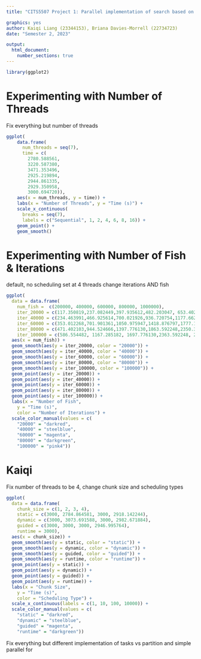 ```yaml
---
title: "CITS5507 Project 1: Parallel implementation of search based on Fish School Behaviour"

graphics: yes
author: Kaiqi Liang (23344153), Briana Davies-Morrell (22734723)
date: "Semester 2, 2023"

output:
  html_document:
    number_sections: true
---
```


```r
library(ggplot2)
```

# Experimenting with Number of Threads 
Fix everything but number of threads

```r
ggplot(
    data.frame(
      num_threads = seq(7),
      time = c(
        2780.588561,
        3220.587380,
        3471.353496,
        2925.219894,
        2944.861335,
        2929.350958,
        3000.694720)),
    aes(x = num_threads, y = time)) +
    labs(x = "Number of Threads", y = "Time (s)") +
    scale_x_continuous(
      breaks = seq(7),
      labels = c("Sequential", 1, 2, 4, 6, 8, 16)) +
    geom_point() +
    geom_smooth()
```


# Experimenting with Number of Fish & Iterations 

default, no scheduling 
set at 4 threads 
change iterations AND fish 

```r

ggplot(
  data = data.frame(
    num_fish =  c(200000, 400000, 600000, 800000, 1000000),
    iter_20000 = c(117.350819,237.082449,397.935612,482.203047, 653.402037),
    iter_40000 = c(234.463991,466.925614,700.021926,936.720754,1177.662832),
    iter_60000 = c(353.012268,701.901361,1050.975947,1418.876797,1777.164701),
    iter_80000 = c(471.402103,944.524666,1397.776130,1863.592248,2350.380621),
    iter_100000 = c(586.554482, 1167.285182, 1697.776130,2363.592248, 2925.219894)),
  aes(x = num_fish)) +
  geom_smooth(aes(y = iter_20000, color = "20000")) +
  geom_smooth(aes(y = iter_40000, color = "40000")) +
  geom_smooth(aes(y = iter_60000, color = "60000")) +
  geom_smooth(aes(y = iter_80000, color = "80000")) +
  geom_smooth(aes(y = iter_100000, color = "100000")) +
  geom_point(aes(y = iter_20000)) +
  geom_point(aes(y = iter_40000)) +
  geom_point(aes(y = iter_60000)) +
  geom_point(aes(y = iter_80000)) +
  geom_point(aes(y = iter_100000)) +
  labs(x = "Number of Fish",
    y = "Time (s)",
    color = "Number of Iterations") +
  scale_color_manual(values = c(
    "20000" = "darkred",
    "40000" = "steelblue",
    "60000" = "magenta",
    "80000" = "darkgreen",
    "100000" = "pink4"))
```

# Kaiqi 
Fix number of threads to be 4, change chunk size and scheduling types

```r
ggplot(
  data = data.frame(
    chunk_size = c(1, 2, 3, 4),
    static = c(3000, 2784.864581, 3000, 2918.142244),
    dynamic = c(3000, 3073.691588, 3000, 2982.671884),
    guided = c(3000, 3000, 3000, 2946.995764),
    runtime = 3000),
  aes(x = chunk_size)) +
  geom_smooth(aes(y = static, color = "static")) +
  geom_smooth(aes(y = dynamic, color = "dynamic")) +
  geom_smooth(aes(y = guided, color = "guided")) +
  geom_smooth(aes(y = runtime, color = "runtime")) +
  geom_point(aes(y = static)) +
  geom_point(aes(y = dynamic)) +
  geom_point(aes(y = guided)) +
  geom_point(aes(y = runtime)) +
  labs(x = "Chunk Size",
    y = "Time (s)",
    color = "Scheduling Type") +
  scale_x_continuous(labels = c(1, 10, 100, 10000)) +
  scale_color_manual(values = c(
    "static" = "darkred",
    "dynamic" = "steelblue",
    "guided" = "magenta",
    "runtime" = "darkgreen"))
```

Fix everything but different implementation of tasks vs partition and simple parallel for
